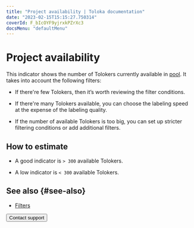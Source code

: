```yaml
---
title: "Project availability | Toloka documentation"
date: "2023-02-15T15:15:27.750314"
coverId: F_bIcOYF9yjrxkPZrXc3
docsMenu: "defaultMenu"
---
```



# Project availability

This indicator shows the number of Tolokers currently available in [pool](/docs/glossary#pool). It takes into account the following filters:

- If there're few Tolokers, then it’s worth reviewing the filter conditions.

- If there're many Tolokers available, you can choose the labeling speed at the expense of the labeling quality.

- If the number of available Tolokers is too big, you can set up stricter filtering conditions or add additional filters.

## How to estimate

- A good indicator is `> 300` available Tolokers.

- A low indicator is `< 300` available Tolokers.

## See also {#see-also}

- [Filters](/docs/guide/filters)

<Button themeColor="light" view="default" size="l" type="link" url="/docs/guide/troubleshooting/support?form-source=guide-efficiency-metrics-available-performers">Contact support</Button>
